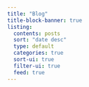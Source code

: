 ```yaml
---
title: "Blog"
title-block-banner: true
listing:
  contents: posts
  sort: "date desc"
  type: default
  categories: true
  sort-ui: true
  filter-ui: true
  feed: true
---
```



